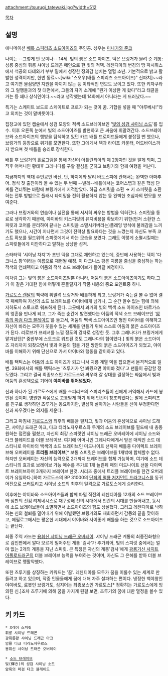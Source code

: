 attachment:/tsurugi_tatewaki.jpg?width=512

[[목차]]

== 설명 ==

애니메이션 [[배틀 스피리츠 소드아이즈]]의 주인공. 성우는 [[미나가와 준코]]

나이는 --그렇게 안 보이나-- 14세. 빛의 붉은 소드 아이즈. 덱은 브링거가 물려 준 계통:성룡 중심의 휘룡 샤이닝 드래곤 메인으로 한 빛의 적덱. 레젠디아의 변경의 땅 파시휘스에서 석공의 타테와키 부부 밑에서 성장한 정의감 넘치는 열혈 소년. 기본적으로 밝고 활발한 성격이지만, 한번 동료~~[wiki:"스오우(배틀 스피리츠 소드아이즈)" 신파치]~~라고 여기면 물심양면 지원을 아끼지 않는 등 이타적인 면모도 보이고 있다. 또한 키자쿠라와 그 일행들과의 첫 대면에서, 그들의 자기 소개에 "뭔가 이상한 게 왔다"라고 태클을 거는 등 꽤나 상식인이다.~~라고 생각했는데 14화에서 아니라는 게 드러났다.~~

특기는 스케이트 보드로 스케이트로 프로가 되는 것이 꿈. 기합을 넣을 때 "야루베시!"라고 외치는 것이 말버릇이다.

집창고에 있던 캡슐에서 성검 모양의 적색 소드브레이브인 '[[소드 브레이브|빛의 성검 샤이닝 소드]]'를 입수. 이후 오른쪽 눈에서 빛의 소드아이즈를 발현하고 큰 싸움에 휘말려간다. 소드브레이브와 소드아이즈의 행방을 탐색하고 있던 카드 배틀 드로이드들에게 붙잡힐 뻔 했으나, 브링거의 등장으로 위기를 모면한다. 또한 그에게서 덱과 라이프 카운터, 어드바이스까지 받으며 첫 배틀을 승리로 장식한다. 

배틀 후 브링거의 홀로그램을 통해 자신이 아틀란티아의 제 2왕자인 것을 알게 되며, 그 직후 어머니인 황태후 그레나다를 구할 결심을 굳히고 브링거와 함께 여행을 떠난다. 

지금까지의 역대 주인공인 바신, 단, 하지메와 달리 바토스피에 관해서는 완벽한 아마추어. 정식 첫 출진이라 볼 수 있는 두 번째 --벌레--배틀에서는 코어스텝과 같은 핵심 단계를 건너뛰는 바람에 브링거에게 지적받았다. 하급 스피릿을 소환 → 키 스피릿을 소환하는 전투 방법으로 플래시 타이밍을 전혀 활용하지 않는 등 완벽한 초심자의 면모를 보여준다.

그러나 브링거와의 연습이나 실전을 통해 서서히 싸우는 방법을 익혀간다. 스피릿을 동료로 생각하기 때문에, 야이바의 키스피릿의 유지비용을 확보하기 위한(먼저 소환한 스피릿과 코어를 분리하여 끝내는 스피릿을 소멸시키버리는)플레잉 방식에 불쾌감을 느끼기도 했으나, 시간이 지나면서 그것이 전략상 필요하다는 것을 느꼈는지 자신도 부족 코스트 확보를 필드위의 스피릿에게서 하는 모습을 보였다. 그래도 이렇게 소멸시킬때는 스피릿들에게 미안하다고 말하는 상냥한 성격.

스타터덱 '샤이닝 차지'가 초반 덱을 그대로 재현하고 있는데, 중반에 사용하는 덱이 '다크니스 팡'이라는 이름으로 재현될 예정. 이 다크니스 팡은 지룡을 중심을 중심하는 하는 적색의 연쇄덱이고 어둠의 적색 소드 브레이브가 들어갈 예정이다. 

이처럼 그는 빛의 붉은 소드아이즈일뿐 아니라, 어둠의 붉은 소드아이즈이기도 하다.그가 이 같은 거대한 힘에 어떻게 흔들릴지가 작품 내용의 중요 포인트중 하나.

[[가르도스 랜달]]의 책략에 휘말려 브링거와 배틀하게 되고, 브링거가 죽는걸 볼 수 없어 결국 패배하여 자신의 소드 브레이브를 야이바에게 넘기나, 그 순간 알수 없는 힘에 의해 지하도시 스토크로 워프하게 된다. 그곳에서 과거의 빛의 백색 소드 아이즈인 바르가스의 영혼을 만나게 되고, 그가 죽는 순간에 발견했다는 어둠의 적색 소드 브레이브인 '[[소드 브레이브|암흑의 마검 다크 블레이드]]'를 들고서, 어둠의 백색 소드아이즈인 형인 야이바를 이해하고 자신이 바라는 모두가 웃을수 있는 세계를 만들기 위해 스스로 어둠의 붉은 소드아이즈가 된다. 리로브가 프레셔를 느낄 정도의 강자로 성장한 듯. 그후 그레나다가 브링거에게 맡겨놨던[* 중반부에 스토크로 워프된 것도 그레나다의 힘이었다.] 빛의 붉은 소드아이즈 자리까지 되찾으면서 빛과 어둠의 힘을 가진 쌍안의 붉은 소드아이즈가 되었고, 야이바를 이해하기 위해 단신으로 가서 야이바와 행동을 같이하고 있다.

배틀 택틱스는 어둠의 소드 아이즈가 되고 나서 지룡 계열 덱을 잡으면서 본격적으로 일변. 39화에서의 배틀 택틱스는 '츠루기가 안 봐줬으면 야이바 졌다'고 팬들이 공감할 정도였다. 그리고 결국 최종보스인 가르도스와 싸우러 갈 상대를 결정하는 싸움에서 빛과 어둠의 혼성덱으로 기어이 '''야이바를 뛰어넘었다.'''

신과 하나가 된 가르도스에게 배틀 스피리츠의 스피리츠들이 신에게 거역해서 카드에 봉인된 것이며. 영원한 싸움으로 고통받게 하기 위해 인간이 창조되었다는 말에 스피리츠를 친구로 생각하던 츠루기는 동요하지만, 열심히 살아가는 사람들을 신이 부정한다면 신과 싸우겠다는 의지를 세운다. 

그리고 마침내 [[가르도스 랜달|가르도스]]와 최후의 배틀을 펼치고, 빛과 어둠의 혼성덱으로 샤이닝 드래곤, 샤이닝 드래곤 아크, 다크 티라노자우르스와 두개의 소드 브레이브를 필드에 내 총동원하는 접전을 펼쳤고, 자신의 최강 스피릿인 샤이닝 드래곤 오버레이에 샤이닝 소드와 다크 블레이드를 더블 브레이브. 여기에 어머니인 그레나다에게서 받은 매직인 소드 데스티니로 야이바의 백색의 소드 브레이브인 미드나이트 선까지 배틀중 다이렉트 브레이브해 오버레이를 '''트리플 브레이브'''[* 보통 스피릿은 브레이브를 1개밖에 합체할수 없다. 하지만 오버레이는 자신의 능력으로 2개까지 브레이브를 합체 가능하며, 여기에 소드 데스티니의 효과로 브레이브 가능 매수를 추가로 1개 늘린뒤 패의 미드나이트 선을 다이렉트 브레이브하여 3개까지 브레이브 한것. 시리즈 중에서 트리플 브레이브를 한건 오버레이가 유일하다.]하여 가르도스의 BP 31000의 [[단죄의 멸룡 저지먼트 드라고니스]]를 동귀어진으로 쓰러트리고 샤이닝 소드의 최후의 일격으로 가르도스에게 승리한다.

이후에는 야이바와 소드아이즈들과 함께 파멸 직전의 레젠디아를 12개의 소드 브레이브와 심판의 신검 리제네시스로 재구성해 신의 시대에서 인간의 시대를 만들어내고, 동시에 소드 브레이브들이 소멸하면서 소드아이즈의 힘도 상실했다. 그리고 레젠디아로 낙하하는 신의 철퇴를 밀어내기 위해 이별했던 브링거와도 재회하면서 감동의 끝을 맞이하고, 에필로그에서는 평온한 시대에서 야이바와 사이좋게 배틀을 하는 것으로 소드아이즈는 끝난다.

최종 주역 카드는 [[용휘신 샤이닝 드래곤 오버레이]]. 샤이닝 드래곤 계통의 최종진화형으로 검인편에서 알다 모르게 밀어주던 계통 '검사'가 추가되어, 빛의 스피릿 중에서는 얼마 없는 2개의 계통을 지닌 스피릿. 큰 특징은 자신의 계통'검사'에게 [[광룡기신 사지트 아폴로드래곤]]의 더블 브레이브 능력을 부여하는 것이며, 자신도 그 은혜를 받아 더블 브레이브로 맹활약했다.

또한 츠루기를 상징하는 키워드는 '꿈'. 레젠디아를 모두가 꿈을 이룰수 있는 세계로 만들려고 하고 있으며, 작중 인물들에게 꿈에 대해 자주 설파하는 편이다. 냉정한 백야왕인 야이바도, 로봇인 브링거도, 심지어는 최종보스인 가르도스[* 정확히는 가르도스에게 빙의된 신.]조차 츠루기에 의해 꿈을 가지게 된걸 보면, 츠루기의 꿈에 대한 열정을 볼수 있다.

== 키 카드 ==
 * X레어 스피릿
 휘룡 샤이닝 드래곤
 광휘룡황 샤이닝 드래곤 아크
 암룡 다크 티라노자우르스
 용휘신 샤이닝 드래곤 오버레이

 * [[소드 브레이브]]
 빛(輝き)의 성검 샤이닝 소드
 암흑의 마검 다크 블레이드
